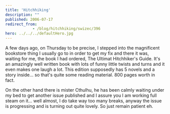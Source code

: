 ```yaml
---
title: 'Hitchhiking'
description: ""
published: 2006-07-17
redirect_from: 
            - /blog/hitchhiking/swizec/396
hero: ../../../defaultHero.jpg
---
```


A few days ago, on Thursday to be precise, I stepped into the magnificent bookstore thing I usually go to in order to get my fix and there it was, waiting for me, the book I had ordered, The Ultimat Hitchhiker's Guide. It's an amazingly well written book with lots of funny little twists and turns and it even makes one laugh a lot. This edition supposedly has 5 novels and a story inside... so that's quite some reading material. 800 pages worth in fact.  

On the other hand there is mister Cthulhu, he has been calmly waiting under my bed to get another issue published and I assure you I am working full steam on it... well almost, I do take way too many breaks, anyway the issue is progressing and is turning out quite lovely. So just remain patient eh.
